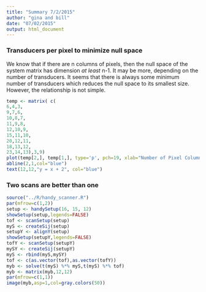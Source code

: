```yaml
---
title: "Summary 7/2/2015"
author: "gina and bill"
date: "07/02/2015"
output: html_document
---
```


### Transducers per pixel to minimize null space

We know that if there are n columns of pixels, then the null space of the system matrix has dimension *at least* n-1. It may be more, depending on the number of transducers. It seems that there is always some minimum number of transducers which reduces the null space to its smallest size. However, the relationship is not simple.

```r
temp <- matrix( c(
6,4,3,
9,7,6,
10,8,7,
11,9,8,
12,10,9,
15,11,10,
20,12,11,
18,13,12,
23,14,13),3,9)
plot(temp[2,], temp[1,], type='p', pch=19, xlab="Number of Pixel Columns", ylab="Minimum Number of Transducers", main="Conjectured Minimum Number of Transducers\nto Minimize Null Space")
abline(2,1,col="blue")
text(12,12,"y = x + 2", col="blue")
```

### Two scans are better than one

```r
source("../R/handy_scanner.R")
par(mfrow=c(1,2))
setup <- handySetup(16, 15, 12)
showSetup(setup,legends=FALSE)
tof <- scanSetup(setup)
myS <- createSij(setup)
setupY <- alignY(setup)
showSetup(setupY,legends=FALSE)
tofY <- scanSetup(setupY)
mySY <- createSij(setupY)
myS <- rbind(myS,mySY)
tof <- c(as.vector(tof),as.vector(tofY))
myb <- solve(t(myS) %*% myS,t(myS) %*% tof)
myb <- matrix(myb,12,12)
par(mfrow=c(1,1))
image(myb,asp=1,col=gray.colors(50))
```

